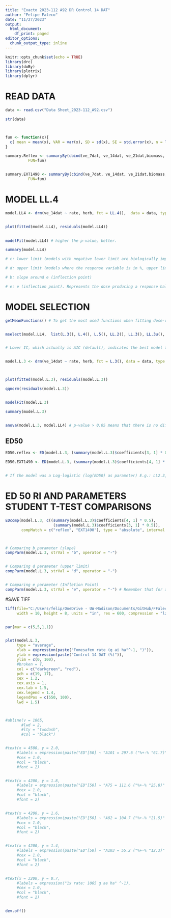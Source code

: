 ```yaml
---
title: "Exacto 2023-112 A92 DR Control 14 DAT"
author: "Felipe Faleco"
date: "11/27/2023"
output:
  html_document:
    df_print: paged
editor_options: 
  chunk_output_type: inline
---
```


```r

knitr::opts_chunk$set(echo = TRUE)
library(drc)
library(doBy)
library(plotrix)
library(dplyr)

```


# READ DATA

```r

data <- read.csv("Data Sheet_2023-112_A92.csv")

str(data)



fun <- function(x){
  c( mean = mean(x), VAR = var(x), SD = sd(x), SE = std.error(x), n = length(x))
}

summary.Reflex <- summaryBy(cbind(ve_7dat, ve_14dat, ve_21dat,biomass, surv) ~ rate + pop, data = subset(data, herb=="reflex"),
          FUN=fun)


summary.EXT1490 <- summaryBy(cbind(ve_7dat, ve_14dat, ve_21dat,biomass, surv) ~ rate + pop, data = subset(data, herb=="EXT1490"),
          FUN=fun)


```



# MODEL LL.4

```r

model.LL4 <- drm(ve_14dat ~ rate, herb, fct = LL.4(),  data = data, type = "continuous")


plot(fitted(model.LL4), residuals(model.LL4))

                
modelFit(model.LL4) # higher the p-value, better.

summary(model.LL4) 

# c: lower limit (models with negative lower limit are biologically impossible. E.g., negative biomass, negative % biomass reduction, or negative % control)

# d: upper limit (models where the response variable is in %, upper limit bigger than 100% are biologically impossible. E.g., % biomass reduction, % control)

# b: slope around e (inflection point)

# e: e (inflection point). Represents the dose producing a response halfway between the u and l parameters (ED50)
```



# MODEL SELECTION

```r

getMeanFunctions() # To get the most used functions when fitting dose-response curves.


mselect(model.LL4,  list(L.3(), L.4(), L.5(), LL.2(), LL.3(), LL.3u(), LL.4(), LL.5(), W1.2(), W1.3(), W1.4(), W2.2(), W2.3(), W2.4(), BC.4(), BC.5(), LL2.2(), LL2.3(), LL2.3u(), LL2.4(), LL2.5(), AR.2(), AR.3(), MM.2(), MM.3(), baro5()), linreg = T)


# Lower IC, which actually is AIC (default), indicates the best model to be used. On the other hand, the highest the Lack of Fit, better the model. The two-, three-, and four-parameter log-logistic models are are symmetrical around the inflection point (parameter "e") while others (e.g. fiveparameter log-logistic, Gompertz, and Weibull) are asymmetrical. In symmetrical models, the parameter "e" and relative ED50 are identical, that is, they both indicate the dose that reduces the response midway between the upper and lower limits. In asymmetrical models, however, the parameter "e" does not have the same meaning as in symmetrical models, even though it is still the location of the inflection point. Therefore, in asymmetrical models, ED50 should be estimated as "absolute" and not relative.


model.L.3 <- drm(ve_14dat ~ rate, herb, fct = L.3(), data = data, type = "continuous")



plot(fitted(model.L.3), residuals(model.L.3))

qqnorm(residuals(model.L.3))


modelFit(model.L.3)

summary(model.L.3)


anova(model.L.3, model.LL4) # p-value > 0.05 means that there is no difference between models. Therefore, we can use model LL.3

```



## ED50

```r


ED50.reflex <- ED(model.L.3, (summary(model.L.3)$coefficients[3, 1] * 0.5), clevel = "reflex", type = "absolute", interval = "delta")

ED50.EXT1490 <- ED(model.L.3, (summary(model.L.3)$coefficients[4, 1] * 0.5), clevel = "EXT1490", type = "absolute", interval = "delta")


# If the model was a Log-logistic (log(ED50) as parameter) E.g.: LL2.3,  we should use logBase = exp(1).

```


# ED 50 RI AND PARAMETERS STUDENT T-TEST COMPARISONS

```r

EDcomp(model.L.3, c((summary(model.L.3)$coefficients[4, 1] * 0.5),
                     (summary(model.L.3)$coefficients[3, 1] * 0.5)), 
       compMatch = c("reflex", "EXT1490"), type = "absolute", interval = "none", reverse = F)



# Comparing b parameter (slope)
compParm(model.L.3, strVal = "b", operator = "-")


# Comparing d parameter (upper limit)
compParm(model.L.3, strVal = "d", operator = "-")


# Comparing e parameter (Infletion Point)
compParm(model.L.3, strVal = "e", operator = "-") # Remember that for assymetric models, the paramenter"e" does not reflect the ED50. 


```



#SAVE TIFF

```r

tiff(file="C:/Users/felip/OneDrive - UW-Madison/Documents/GitHub/FFaleco/PhD/Exacto/2023/2023-112/A92/2023-112_A92_DR Control_14 DAT.tiff",
     width = 10, height = 8, units = "in", res = 600, compression = "lzw")


par(mar = c(5,5,1,1))


plot(model.L.3,
     type = "average",
     xlab = expression(paste("Fomesafen rate (g ai ha"^-1, ")")),
     ylab = expression(paste("Control 14 DAT (%)")),
     ylim = c(0, 100),
     #broken = T,
     col = c("darkgreen", "red"),
     pch = c(19, 17),
     cex = 1.2,
     cex.axis = 1,
     cex.lab = 1.5,
     cex.legend = 1.4,
     legendPos = c(550, 100),
     lwd = 1.5)



#abline(v = 1065, 
       #lwd = 2, 
       #lty = "twodash",
       #col = "black")


#text(x = 4500, y = 2.0, 
     #labels = expression(paste("ED"[50] ~ "A101 = 297.6 ("%+-% "61.7)" ^A)),
     #cex = 1.0,
     #col = "black",
     #font = 2)


#text(x = 4200, y = 1.8, 
     #labels = expression(paste("ED"[50] ~ "A75 = 111.6 ("%+-% "25.8)" ^B)),
     #cex = 1.0,
     #col = "black",
     #font = 2)


#text(x = 4200, y = 1.6, 
     #labels = expression(paste("ED"[50] ~ "A82 = 104.7 ("%+-% "21.5)" ^B)),
     #cex = 1.0,
     #col = "black",
     #font = 2)


#text(x = 4200, y = 1.4, 
     #labels = expression(paste("ED"[50] ~ "A103 = 55.2 ("%+-% "12.3)" ^C)),
     #cex = 1.0,
     #col = "black",
     #font = 2)


#text(x = 3200, y = 0.7, 
     #labels = expression("1x rate: 1065 g ae ha" ^-1),
     #cex = 1.0,
     #col = "black",
     #font = 2)


dev.off()

```






